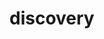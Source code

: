 # discovery


<ul className="grid grid-cols-1 md:grid-cols-2 lg:grid-cols-3 xl:grid-cols-4 gap-4 -ml-6">

<ReferenceCard
    title="arktrades"
    description="Displays trades made by ARK."
    url="/bot/reference/telegram/discovery/arktrades"
/>
<ReferenceCard
    title="fgindex"
    description="Displays Fear & Greed Index - Investor Sentiment - CNNMoney"
    url="/bot/reference/telegram/discovery/fgindex"
/>
<ReferenceCard
    title="halts"
    description="Gives Time and Halt Code of stocks in the market - doesn't work for pennys."
    url="/bot/reference/telegram/discovery/halts"
/>
<ReferenceCard
    title="holidays"
    description="Displays Upcoming Market Holidays."
    url="/bot/reference/telegram/discovery/holidays"
/>
<ReferenceCard
    title="ipolist"
    description="Displays 10 Upcoming and Recent IPO's."
    url="/bot/reference/telegram/discovery/ipolist"
/>
<ReferenceCard
    title="pop"
    description="Displays Top 15 Tickers in the last hour or today. /pop 1hr or /pop 1d"
    url="/bot/reference/telegram/discovery/pop"
/>
<ReferenceCard
    title="trendingst"
    description="Display Top 15 Trendings Stocks - StockTwits"
    url="/bot/reference/telegram/discovery/trendingst"
/>
<ReferenceCard
    title="wsb"
    description="Display Top 15 Trendings Stocks - WSB"
    url="/bot/reference/telegram/discovery/wsb"
/>
</ul>
